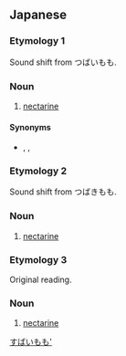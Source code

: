 ==Japanese==

===Etymology 1===
{{ja-kanjitab}}
Sound shift from つばいもも.

===Noun===
{{ja-noun|ずばいもも|ズバイモモ}}

# [[nectarine]]

====Synonyms====
* {{ja-r|油桃|あぶらもも}}, {{ja-r|光桃|ひかりもも}}, {{ja-r|ネクタリン}}

===Etymology 2===
{{ja-kanjitab}}
Sound shift from つばきもも.

===Noun===
{{ja-noun|つばいもも|ツバイモモ}}

# [[nectarine]]

===Etymology 3===
{{ja-kanjitab|つばき|もも|yomi=k}}
Original reading.

===Noun===
{{ja-noun|つばきもも|ツバキモモ}}

# [[nectarine]]

[[Category:ja:Fruits|すばいもも']]